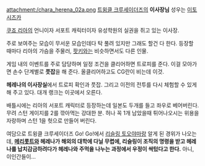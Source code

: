 attachment:/chara_herena_02a.png
[[트윙클 크루세이더즈]]의 '''이사장님''' 성우는 [[이토 시즈카]]

[[쿠죠 리아]]의 언니이자 서포트 캐릭터이자 유성학원의 실권을 쥐고 있는 이사장.

주로 보여주는 모습이 무서운 모습인데다 탁 풀려 있지만 그래도 할건 다 한다. 등장할 때마다 리아의 가슴을 주물러, [[팟키]]와는 비슷하면서도 다른 인물.

게임 내의 이벤트를 주로 담당하며 일정 조건을 클리어하면 트로피를 준다. 이걸 모아가면 손수 단계별로 '''풋잡'''을 해 준다. 올클리어하고도 CG란이 비는데 이것.

'''헤레나의 이사장실'''에서 트로피 확인과 풋잡. 그리고 이전의 전투를 다시 체험할 수 있게 해 주고 있다. 대개 랭크는 이곳에서 오른다.


배틀시에는 리아의 서포트 캐릭터로 등장하는데 일본도 두개를 들고 좌우로 베어버린다. 무려 스턴 게이지를 2를 깎아먹는 강대한 분. 허나 꼭 1개 남았을때 튀어나오시는 위용을 자랑하며 스턴 1을 헛으로 만들어 버린다.

여담으로 트윙클 크루세이더즈 Go! Go!에서 [[리슬링 토오야마]]랑 알게 된 경위가 나오는데, '''[[메리롯트]]와 헤레나가 해외의 대학에 다닐 무렵에, 리슬링이 조직의 명령을 받고 헤레나를 납치감금하려다가 헤레나와 주먹을 나누는 과정에서 우정이 싹텄다고 한다.''' 아니, 이인간들이...
